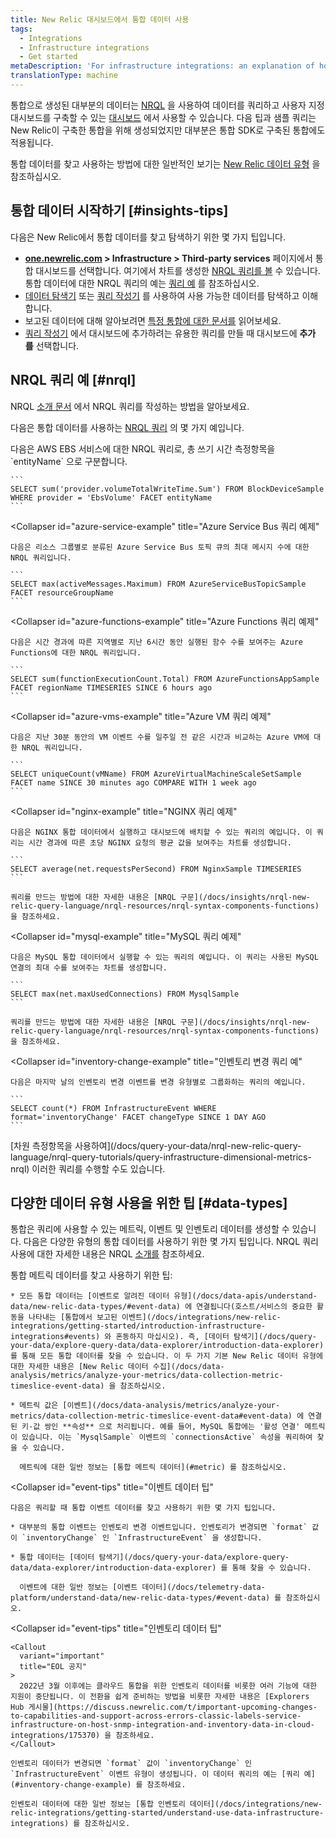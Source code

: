 ```yaml
---
title: New Relic 대시보드에서 통합 데이터 사용
tags:
  - Integrations
  - Infrastructure integrations
  - Get started
metaDescription: 'For infrastructure integrations: an explanation of how to find and use integration data in New Relic, with sample queries.'
translationType: machine
---
```


통합으로 생성된 대부분의 데이터는 [NRQL](/docs/insights/nrql-new-relic-query-language/using-nrql/introduction-nrql) 을 사용하여 데이터를 쿼리하고 사용자 지정 대시보드를 구축할 수 있는 [대시보드](/docs/dashboards/new-relic-one-dashboards/get-started/introduction-new-relic-one-dashboards) 에서 사용할 수 있습니다. 다음 팁과 샘플 쿼리는 New Relic이 구축한 통합을 위해 생성되었지만 대부분은 통합 SDK로 구축된 통합에도 적용됩니다.

통합 데이터를 찾고 사용하는 방법에 대한 일반적인 보기는 [New Relic 데이터 유형](/docs/telemetry-data-platform/understand-data/new-relic-data-types/) 을 참조하십시오.

## 통합 데이터 시작하기 [#insights-tips]

다음은 New Relic에서 통합 데이터를 찾고 탐색하기 위한 몇 가지 팁입니다.

* **[one.newrelic.com](https://one.newrelic.com/all-capabilities) > Infrastructure > Third-party services** 페이지에서 통합 대시보드를 선택합니다. 여기에서 차트를 생성한 [NRQL 쿼리를 볼](/docs/integrations/new-relic-integrations/getting-started/infrastructure-integration-dashboards-charts#functions) 수 있습니다. 통합 데이터에 대한 NRQL 쿼리의 예는 [쿼리 예](#query-examples) 를 참조하십시오.
* [데이터 탐색기](/docs/query-your-data/explore-query-data/data-explorer/introduction-data-explorer) 또는 [쿼리 작성기](/docs/query-your-data/explore-query-data/query-builder/introduction-query-builder) 를 사용하여 사용 가능한 데이터를 탐색하고 이해합니다.
* 보고된 데이터에 대해 알아보려면 [특정 통합에 대한 문서를](/docs/infrastructure/integrations/types-integrations) 읽어보세요.
* [쿼리 작성기](/docs/query-your-data/explore-query-data/query-builder/introduction-query-builder/) 에서 대시보드에 추가하려는 유용한 쿼리를 만들 때 대시보드에 **추가 를** 선택합니다.

## NRQL 쿼리 예 [#nrql]

NRQL [소개 문서](/docs/insights/nrql-new-relic-query-language/using-nrql/introduction-nrql) 에서 NRQL 쿼리를 작성하는 방법을 알아보세요.

다음은 통합 데이터를 사용하는 [NRQL 쿼리](/docs/insights/nrql-new-relic-query-language/using-nrql/introduction-nrql) 의 몇 가지 예입니다.

<CollapserGroup id="query-examples">
  <Collapser
    id="aws-ebs-example"
    title="AWS EBS 쿼리 예시"
  >
    다음은 AWS EBS 서비스에 대한 NRQL 쿼리로, 총 쓰기 시간 측정항목을 `entityName` 으로 구분합니다.

    ```
    SELECT sum('provider.volumeTotalWriteTime.Sum') FROM BlockDeviceSample WHERE provider = 'EbsVolume' FACET entityName
    ```
  </Collapser>

  <Collapser
    id="azure-service-example"
    title="Azure Service Bus 쿼리 예제"
  >
    다음은 리소스 그룹별로 분류된 Azure Service Bus 토픽 큐의 최대 메시지 수에 대한 NRQL 쿼리입니다.

    ```
    SELECT max(activeMessages.Maximum) FROM AzureServiceBusTopicSample FACET resourceGroupName
    ```
  </Collapser>

  <Collapser
    id="azure-functions-example"
    title="Azure Functions 쿼리 예제"
  >
    다음은 시간 경과에 따른 지역별로 지난 6시간 동안 실행된 함수 수를 보여주는 Azure Functions에 대한 NRQL 쿼리입니다.

    ```
    SELECT sum(functionExecutionCount.Total) FROM AzureFunctionsAppSample FACET regionName TIMESERIES SINCE 6 hours ago
    ```
  </Collapser>

  <Collapser
    id="azure-vms-example"
    title="Azure VM 쿼리 예제"
  >
    다음은 지난 30분 동안의 VM 이벤트 수를 일주일 전 같은 시간과 비교하는 Azure VM에 대한 NRQL 쿼리입니다.

    ```
    SELECT uniqueCount(vMName) FROM AzureVirtualMachineScaleSetSample FACET name SINCE 30 minutes ago COMPARE WITH 1 week ago
    ```
  </Collapser>

  <Collapser
    id="nginx-example"
    title="NGINX 쿼리 예제"
  >
    다음은 NGINX 통합 데이터에서 실행하고 대시보드에 배치할 수 있는 쿼리의 예입니다. 이 쿼리는 시간 경과에 따른 초당 NGINX 요청의 평균 값을 보여주는 차트를 생성합니다.

    ```
    SELECT average(net.requestsPerSecond) FROM NginxSample TIMESERIES
    ```

    쿼리를 만드는 방법에 대한 자세한 내용은 [NRQL 구문](/docs/insights/nrql-new-relic-query-language/nrql-resources/nrql-syntax-components-functions) 을 참조하세요.
  </Collapser>

  <Collapser
    id="mysql-example"
    title="MySQL 쿼리 예제"
  >
    다음은 MySQL 통합 데이터에서 실행할 수 있는 쿼리의 예입니다. 이 쿼리는 사용된 MySQL 연결의 최대 수를 보여주는 차트를 생성합니다.

    ```
    SELECT max(net.maxUsedConnections) FROM MysqlSample
    ```

    쿼리를 만드는 방법에 대한 자세한 내용은 [NRQL 구문](/docs/insights/nrql-new-relic-query-language/nrql-resources/nrql-syntax-components-functions) 을 참조하세요.
  </Collapser>

  <Collapser
    id="inventory-change-example"
    title="인벤토리 변경 쿼리 예"
  >
    다음은 마지막 날의 인벤토리 변경 이벤트를 변경 유형별로 그룹화하는 쿼리의 예입니다.

    ```
    SELECT count(*) FROM InfrastructureEvent WHERE format='inventoryChange' FACET changeType SINCE 1 DAY AGO
    ```
  </Collapser>
</CollapserGroup>

<Callout variant="tip">
  [차원 측정항목을 사용하여](/docs/query-your-data/nrql-new-relic-query-language/nrql-query-tutorials/query-infrastructure-dimensional-metrics-nrql) 이러한 쿼리를 수행할 수도 있습니다.
</Callout>

## 다양한 데이터 유형 사용을 위한 팁 [#data-types]

통합은 쿼리에 사용할 수 있는 메트릭, 이벤트 및 인벤토리 데이터를 생성할 수 있습니다. 다음은 다양한 유형의 통합 데이터를 사용하기 위한 몇 가지 팁입니다. NRQL 쿼리 사용에 대한 자세한 내용은 NRQL [소개를](/docs/insights/nrql-new-relic-query-language/using-nrql/introduction-nrql) 참조하세요.

<CollapserGroup>
  <Collapser
    id="metric-tips"
    title="측정항목 데이터 팁"
  >
    통합 메트릭 데이터를 찾고 사용하기 위한 팁:

    * 모든 통합 데이터는 [이벤트로 알려진 데이터 유형](/docs/data-apis/understand-data/new-relic-data-types/#event-data) 에 연결됩니다(호스트/서비스의 중요한 활동을 나타내는 [통합에서 보고된 이벤트](/docs/integrations/new-relic-integrations/getting-started/introduction-infrastructure-integrations#events) 와 혼동하지 마십시오). 즉, [데이터 탐색기](/docs/query-your-data/explore-query-data/data-explorer/introduction-data-explorer) 를 통해 모든 통합 데이터를 찾을 수 있습니다. 이 두 가지 기본 New Relic 데이터 유형에 대한 자세한 내용은 [New Relic 데이터 수집](/docs/data-analysis/metrics/analyze-your-metrics/data-collection-metric-timeslice-event-data) 을 참조하십시오.

    * 메트릭 값은 [이벤트](/docs/data-analysis/metrics/analyze-your-metrics/data-collection-metric-timeslice-event-data#event-data) 에 연결된 키-값 쌍인 **속성** 으로 처리됩니다. 예를 들어, MySQL 통합에는 '활성 연결' 메트릭이 있습니다. 이는 `MysqlSample` 이벤트의 `connectionsActive` 속성을 쿼리하여 찾을 수 있습니다.

      메트릭에 대한 일반 정보는 [통합 메트릭 데이터](#metric) 를 참조하십시오.
  </Collapser>

  <Collapser
    id="event-tips"
    title="이벤트 데이터 팁"
  >
    다음은 쿼리할 때 통합 이벤트 데이터를 찾고 사용하기 위한 몇 가지 팁입니다.

    * 대부분의 통합 이벤트는 인벤토리 변경 이벤트입니다. 인벤토리가 변경되면 `format` 값이 `inventoryChange` 인 `InfrastructureEvent` 을 생성합니다.

    * 통합 데이터는 [데이터 탐색기](/docs/query-your-data/explore-query-data/data-explorer/introduction-data-explorer) 를 통해 찾을 수 있습니다.

      이벤트에 대한 일반 정보는 [이벤트 데이터](/docs/telemetry-data-platform/understand-data/new-relic-data-types/#event-data) 를 참조하십시오.
  </Collapser>

  <Collapser
    id="event-tips"
    title="인벤토리 데이터 팁"
  >
    <Callout
      variant="important"
      title="EOL 공지"
    >
      2022년 3월 이후에는 클라우드 통합을 위한 인벤토리 데이터를 비롯한 여러 기능에 대한 지원이 중단됩니다. 이 전환을 쉽게 준비하는 방법을 비롯한 자세한 내용은 [Explorers Hub 게시물](https://discuss.newrelic.com/t/important-upcoming-changes-to-capabilities-and-support-across-errors-classic-labels-service-infrastructure-on-host-snmp-integration-and-inventory-data-in-cloud-integrations/175370) 을 참조하세요.
    </Callout>

    인벤토리 데이터가 변경되면 `format` 값이 `inventoryChange` 인 `InfrastructureEvent` 이벤트 유형이 생성됩니다. 이 데이터 쿼리의 예는 [쿼리 예](#inventory-change-example) 를 참조하세요.

    인벤토리 데이터에 대한 일반 정보는 [통합 인벤토리 데이터](/docs/integrations/new-relic-integrations/getting-started/understand-use-data-infrastructure-integrations) 를 참조하십시오.
  </Collapser>
</CollapserGroup>